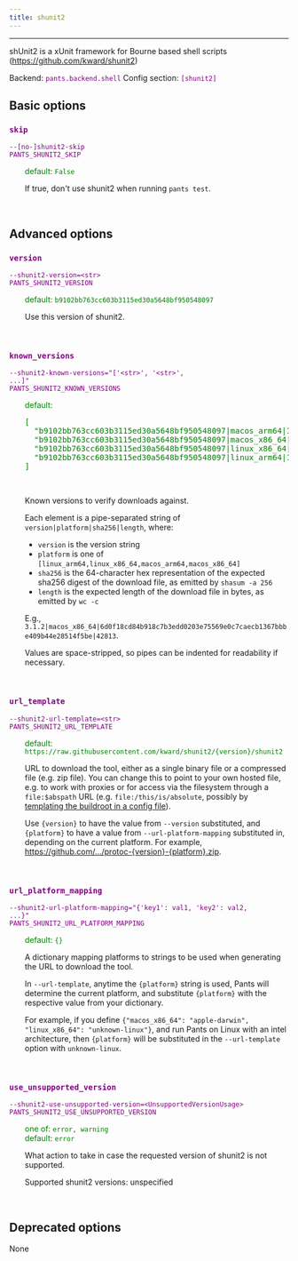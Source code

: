 ```yaml
---
title: shunit2
---
```


---

shUnit2 is a xUnit framework for Bourne based shell scripts (https://github.com/kward/shunit2)

Backend: <span style="color: purple"><code>pants.backend.shell</code></span>
Config section: <span style="color: purple"><code>[shunit2]</code></span>

## Basic options

<div style="color: purple">

### `skip`

  <code>--[no-]shunit2-skip</code><br>
  <code>PANTS_SHUNIT2_SKIP</code><br>
</div>
<div style="padding-left: 2em;">
<span style="color: green">default: <code>False</code></span>

<br>

If true, don't use shunit2 when running `pants test`.

</div>
<br>

## Advanced options

<div style="color: purple">

### `version`

  <code>--shunit2-version=&lt;str&gt;</code><br>
  <code>PANTS_SHUNIT2_VERSION</code><br>
</div>
<div style="padding-left: 2em;">
<span style="color: green">default: <code>b9102bb763cc603b3115ed30a5648bf950548097</code></span>

<br>

Use this version of shunit2.

</div>
<br>

<div style="color: purple">

### `known_versions`

  <code>--shunit2-known-versions=&quot;['&lt;str&gt;', '&lt;str&gt;', ...]&quot;</code><br>
  <code>PANTS_SHUNIT2_KNOWN_VERSIONS</code><br>
</div>
<div style="padding-left: 2em;">
<span style="color: green">default: <pre>[
  "b9102bb763cc603b3115ed30a5648bf950548097|macos&lowbar;arm64|1f11477b7948150d1ca50cdd41d89be4ed2acd137e26d2e0fe23966d0e272cc5|40987",
  "b9102bb763cc603b3115ed30a5648bf950548097|macos&lowbar;x86&lowbar;64|1f11477b7948150d1ca50cdd41d89be4ed2acd137e26d2e0fe23966d0e272cc5|40987",
  "b9102bb763cc603b3115ed30a5648bf950548097|linux&lowbar;x86&lowbar;64|1f11477b7948150d1ca50cdd41d89be4ed2acd137e26d2e0fe23966d0e272cc5|40987",
  "b9102bb763cc603b3115ed30a5648bf950548097|linux&lowbar;arm64|1f11477b7948150d1ca50cdd41d89be4ed2acd137e26d2e0fe23966d0e272cc5|40987"
]</pre></span>

<br>

Known versions to verify downloads against.

Each element is a pipe-separated string of `version|platform|sha256|length`, where:

- `version` is the version string
- `platform` is one of `[linux_arm64,linux_x86_64,macos_arm64,macos_x86_64]`
- `sha256` is the 64-character hex representation of the expected sha256
  digest of the download file, as emitted by `shasum -a 256`
- `length` is the expected length of the download file in bytes, as emitted by
  `wc -c`

E.g., `3.1.2|macos_x86_64|6d0f18cd84b918c7b3edd0203e75569e0c7caecb1367bbbe409b44e28514f5be|42813`.

Values are space-stripped, so pipes can be indented for readability if necessary.

</div>
<br>

<div style="color: purple">

### `url_template`

  <code>--shunit2-url-template=&lt;str&gt;</code><br>
  <code>PANTS_SHUNIT2_URL_TEMPLATE</code><br>
</div>
<div style="padding-left: 2em;">
<span style="color: green">default: <code>https://raw.githubusercontent.com/kward/shunit2/{version}/shunit2</code></span>

<br>

URL to download the tool, either as a single binary file or a compressed file (e.g. zip file). You can change this to point to your own hosted file, e.g. to work with proxies or for access via the filesystem through a `file:$abspath` URL (e.g. `file:/this/is/absolute`, possibly by [templating the buildroot in a config file](<[Options](doc:options#config-file-entries)>)).

Use `{version}` to have the value from `--version` substituted, and `{platform}` to have a value from `--url-platform-mapping` substituted in, depending on the current platform. For example, https://github.com/.../protoc-{version}-{platform}.zip.

</div>
<br>

<div style="color: purple">

### `url_platform_mapping`

  <code>--shunit2-url-platform-mapping=&quot;{'key1': val1, 'key2': val2, ...}&quot;</code><br>
  <code>PANTS_SHUNIT2_URL_PLATFORM_MAPPING</code><br>
</div>
<div style="padding-left: 2em;">
<span style="color: green">default: <code>{}</code></span>

<br>

A dictionary mapping platforms to strings to be used when generating the URL to download the tool.

In `--url-template`, anytime the `{platform}` string is used, Pants will determine the current platform, and substitute `{platform}` with the respective value from your dictionary.

For example, if you define `{"macos_x86_64": "apple-darwin", "linux_x86_64": "unknown-linux"}`, and run Pants on Linux with an intel architecture, then `{platform}` will be substituted in the `--url-template` option with `unknown-linux`.

</div>
<br>

<div style="color: purple">

### `use_unsupported_version`

  <code>--shunit2-use-unsupported-version=&lt;UnsupportedVersionUsage&gt;</code><br>
  <code>PANTS_SHUNIT2_USE_UNSUPPORTED_VERSION</code><br>
</div>
<div style="padding-left: 2em;">
<span style="color: green">one of: <code>error, warning</code></span><br>
<span style="color: green">default: <code>error</code></span>

<br>

What action to take in case the requested version of shunit2 is not supported.

Supported shunit2 versions: unspecified

</div>
<br>

## Deprecated options

None
